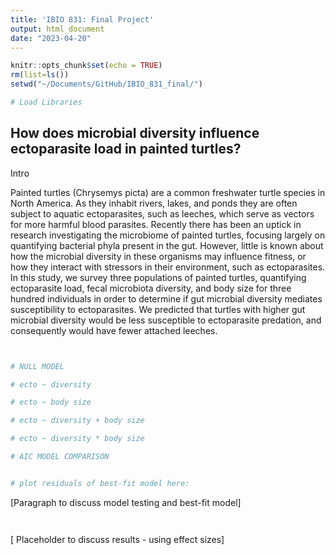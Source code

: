 ```yaml
---
title: 'IBIO 831: Final Project'
output: html_document
date: "2023-04-20"
---
```


```r
knitr::opts_chunk$set(echo = TRUE)
rm(list=ls())
setwd("~/Documents/GitHub/IBIO_831_final/")

# Load Libraries


```

## How does microbial diversity influence ectoparasite load in painted turtles? 

Intro 

Painted turtles (Chrysemys picta) are a common freshwater turtle species 
in North America. As they inhabit rivers, lakes, and ponds they are often subject to aquatic 
ectoparasites, such as leeches, which serve as vectors for more harmful blood parasites. Recently there has been an uptick in research investigating the microbiome of painted turtles, focusing largely on quantifying bacterial phyla present in the gut. However, little is known about how the microbial diversity in these organisms may influence fitness, or how they interact with stressors in their environment, such as ectoparasites. In this study, we survey three populations of painted turtles, quantifying ectoparasite load, fecal microbiota diversity, and body size for three hundred individuals in order to determine if gut microbial diversity mediates susceptibility to ectoparasites. We predicted that turtles with higher gut microbial diversity would be less susceptible to ectoparasite predation, and consequently would have fewer attached leeches. 


```r




```

```r


```

```r
# NULL MODEL

# ecto ~ diversity

# ecto ~ body size 

# ecto ~ diversity + body size 

# ecto ~ diversity * body size

```

```r
# AIC MODEL COMPARISON



```

```r
# plot residuals of best-fit model here:


```
[Paragraph to discuss model testing and best-fit model]

```r




```

```r



```
[ Placeholder to discuss results - using effect sizes]
